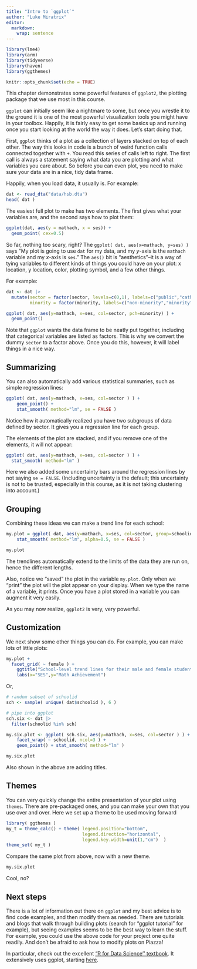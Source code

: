 ```yaml
---
title: "Intro to `ggplot`"
author: "Luke Miratrix"
editor: 
  markdown: 
    wrap: sentence
---
```


```r
library(lme4)
library(arm)
library(tidyverse)
library(haven)
library(ggthemes)

knitr::opts_chunk$set(echo = TRUE)
```

This chapter demonstrates some powerful features of `ggplot2`, the plotting package that we use most in this course.

`ggplot` can initially seem like a nightmare to some, but once you wrestle it to the ground it is one of the most powerful visualization tools you might have in your toolbox.
Happily, it is fairly easy to get some basics up and running once you start looking at the world the way it does.
Let's start doing that.

First, `ggplot` thinks of a plot as a collection of layers stacked on top of each other.
The way this looks in code is a bunch of weird function calls connected together with `+`.
You read this series of calls left to right.
The first call is always a statement saying what data you are plotting and what variables you care about.
So before you can even plot, you need to make sure your data are in a nice, tidy data frame.

Happily, when you load data, it usually is.
For example:

```r
dat <- read_dta("data/hsb.dta")
head( dat )
```

The easiest full plot to make has two elements.
The first gives what your variables are, and the second says how to plot them:

```r
ggplot(dat, aes(y = mathach, x = ses)) + 
  geom_point( cex=0.5)
```

So far, nothing too scary, right?
The `ggplot( dat, aes(x=mathach, y=ses) )` says "My plot is going to use `dat` for my data, and my $y$-axis is the `mathach` variable and my $x$-axis is `ses`." The `aes()` bit is "aesthetics"--it is a way of tying variables to different kinds of things you could have on your plot: x location, y location, color, plotting symbol, and a few other things.

For example:

```r
dat <- dat |> 
  mutate(sector = factor(sector, levels=c(0,1), labels=c("public","catholic")),
         minority = factor(minority, labels=c("non-minority","minority")))

ggplot( dat, aes(y=mathach, x=ses, col=sector, pch=minority) ) + 
  geom_point()
```

Note that `ggplot` wants the data frame to be neatly put together, including that categorical variables are listed as factors.
This is why we convert the dummy `sector` to a factor above.
Once you do this, however, it will label things in a nice way.

## Summarizing

You can also automatically add various statistical summaries, such as simple regression lines:

```r
ggplot( dat, aes(y=mathach, x=ses, col=sector ) ) + 
    geom_point() + 
    stat_smooth( method="lm", se = FALSE )
```

Notice how it automatically realized you have two subgroups of data defined by sector.
It gives you a regression line for each group.

The elements of the plot are stacked, and if you remove one of the elements, it will not appear:

```r
ggplot( dat, aes(y=mathach, x=ses, col=sector ) ) + 
  stat_smooth( method="lm" )
```

Here we also added some uncertainty bars around the regression lines by not saying `se = FALSE`.
(Including uncertainty is the default; this uncertainty is not to be trusted, especially in this course, as it is not taking clustering into account.)

## Grouping

Combining these ideas we can make a trend line for each school:

```r
my.plot = ggplot( dat, aes(y=mathach, x=ses, col=sector, group=schoolid ) ) + 
    stat_smooth( method="lm", alpha=0.5, se = FALSE )

my.plot
```

The trendlines automatically extend to the limits of the data they are run on, hence the different lengths.

Also, notice we "saved" the plot in the variable `my.plot`.
Only when we "print" the plot will the plot appear on your display.
When we type the name of a variable, it prints.
Once you have a plot stored in a variable you can augment it very easily.

As you may now realize, `ggplot2` is very, very powerful.

## Customization

We next show some other things you can do.
For example, you can make lots of little plots:

```r
my.plot + 
  facet_grid( ~ female ) + 
    ggtitle("School-level trend lines for their male and female students") +
    labs(x="SES",y="Math Achievement") 
```

Or,

```r
# random subset of schoolid
sch <- sample( unique( dat$schoolid ), 6 )

# pipe into ggplot 
sch.six <- dat |> 
  filter(schoolid %in% sch)

my.six.plot <- ggplot( sch.six, aes(y=mathach, x=ses, col=sector ) ) + 
    facet_wrap( ~ schoolid, ncol=3 ) + 
    geom_point() + stat_smooth( method="lm" )

my.six.plot

```

Also shown in the above are adding titles.

## Themes

You can very quickly change the entire presentation of your plot using `themes`.
There are pre-packaged ones, and you can make your own that you use over and over.
Here we set up a theme to be used moving forward

```r
library( ggthemes )
my_t = theme_calc() + theme( legend.position="bottom", 
                             legend.direction="horizontal", 
                             legend.key.width=unit(1,"cm")  )
theme_set( my_t )
```

Compare the same plot from above, now with a new theme.

```r
my.six.plot
```

Cool, no?

## Next steps

There is a lot of information out there on `ggplot` and my best advice is to find code examples, and then modify them as needed.
There are tutorials and blogs that walk through building plots (search for "ggplot tutorial" for example), but seeing examples seems to be the best way to learn the stuff.
For example, you could use the above code for your project one quite readily.
And don't be afraid to ask how to modify plots on Piazza!

In particular, check out the excellent ["R for Data Science'' textbook](http://r4ds.had.co.nz). It extensively uses ggplot, starting [here](http://r4ds.had.co.nz/data-visualisation.html).
